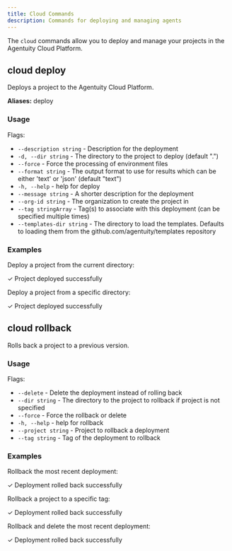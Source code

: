 ```yaml
---
title: Cloud Commands
description: Commands for deploying and managing agents
---
```


The `cloud` commands allow you to deploy and manage your projects in the Agentuity Cloud Platform.

## cloud deploy

Deploys a project to the Agentuity Cloud Platform.

**Aliases:** deploy

### Usage

<CLICommand command="agentuity cloud deploy" />

Flags:
- `--description string` - Description for the deployment
- `-d, --dir string` - The directory to the project to deploy (default ".")
- `--force` - Force the processing of environment files
- `--format string` - The output format to use for results which can be either 'text' or 'json' (default "text")
- `-h, --help` - help for deploy
- `--message string` - A shorter description for the deployment
- `--org-id string` - The organization to create the project in
- `--tag stringArray` - Tag(s) to associate with this deployment (can be specified multiple times)
- `--templates-dir string` - The directory to load the templates. Defaults to loading them from the github.com/agentuity/templates repository

### Examples

Deploy a project from the current directory:

<CLICommand command="agentuity cloud deploy">
✓ Project deployed successfully
</CLICommand>

Deploy a project from a specific directory:

<CLICommand command="agentuity cloud deploy --dir ~/projects/my-project">
✓ Project deployed successfully
</CLICommand>

## cloud rollback

Rolls back a project to a previous version.

### Usage

<CLICommand command="agentuity cloud rollback" />


Flags:
- `--delete` - Delete the deployment instead of rolling back
- `--dir string` - The directory to the project to rollback if project is not specified
- `--force` - Force the rollback or delete
- `-h, --help` - help for rollback
- `--project string` - Project to rollback a deployment
- `--tag string` - Tag of the deployment to rollback

### Examples

Rollback the most recent deployment:

<CLICommand command="agentuity cloud rollback">
✓ Deployment rolled back successfully
</CLICommand>

Rollback a project to a specific tag:

<CLICommand command="agentuity cloud rollback --tag my-tag">
✓ Deployment rolled back successfully
</CLICommand>

Rollback and delete the most recent deployment:

<CLICommand command="agentuity cloud rollback --delete">
✓ Deployment rolled back successfully
</CLICommand>
